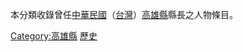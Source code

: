 {{Catnav|頁面分類|人物|職業|縣長}}
{{Catnav|頁面分類|人物|各職業人物|政治人物|縣長}}

{{catmore}}

本分類收錄曾任[[中華民國|中華民國]]（[[台灣|台灣]]）[[高雄縣|高雄縣]]縣長之人物條目。

[[Category:高雄縣|Category:高雄縣]]
[[Category:中華民國縣長|歷史]]